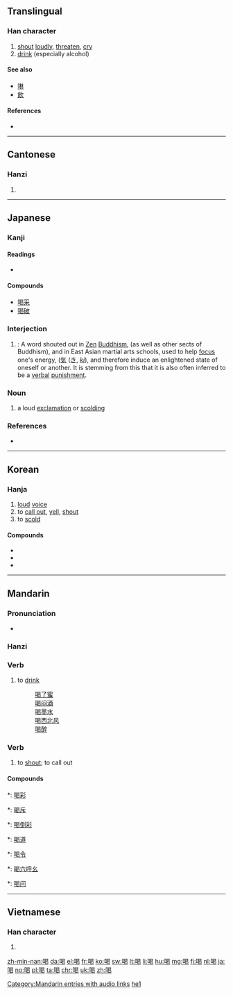 ==Translingual==
{{stroke order}}
===Han character===
{{Han char|rn=30|rad=口|as=09|sn=12|four=6602<sub>7</sub>|canj=口日心女 (RAPV)|ids=⿰[[口]][[曷]]}}

# [[shout]] [[loudly]], [[threaten]], [[cry]]
# [[drink]] (especially alcohol)

====See also====
* [[啉]]
* [[飲]]

====References====
* {{Han ref|kx=0199.110|dkj=03960|dj=0421.030|hdz=10653.130|uh=559D|ud=21917|bh=B3DC|bd=46044}}

----

==Cantonese==
===Hanzi===
{{yue-hanzi|jyut=|y=hot3}}

# {{defn|lang=yue|sort=口09}}

----

==Japanese==
{{wikipedia|lang=ja}}

===Kanji===
{{ja-kanji|grade=c|rs=口09}}

====Readings====
* {{ja-readings|on=[[かつ]] (katsu), [[かち]] (kachi)|kun=[[しかる]] (shikaru)}}

====Compounds====
* [[喝采]]
* [[喝破]]

===Interjection===
{{ja-pos|かつ|interjection}}

# {{context|Buddhism|lang=ja|sort=かつ}}:  A word shouted out in [[Zen]] [[Buddhism]], (as well as other sects of Buddhism), and in East Asian martial arts schools, used to help [[focus]] one's energy, ([[気]] ([[き]], ''[[ki]]''), and therefore induce an enlightened state of oneself or another.  It is stemming from this that it is also often inferred to be a [[verbal]] [[punishment]].  

===Noun===
{{ja-noun|かつ}} 

# a loud [[exclamation]] or [[scolding]]

===References===
* {{R:Kojien}}

----

==Korean==
===Hanja===
{{ko-hanja|hangeul=[[갈]], [[애]]|rv=gal, ae|mr=kal, ae}}

# [[loud]] [[voice]]
# to [[call out]], [[yell]], [[shout]]
# to [[scold]]

====Compounds====
* {{term|喝采||tr=[[갈채]], galchae|applause|lang=ko}}
* {{term|喝取||tr=[[갈취]], galchwi|blackmailing|lang=ko}}
* {{term|喝破||tr=[[갈파]], galpa|proclamation|lang=ko}}

----

==Mandarin==
===Pronunciation===
* {{audio|zh-hē.ogg|audio|lang=cmn}}

===Hanzi===
{{cmn-hanzi|pin=[[hē]] ([[he1]])|wg=ho<sup>1</sup>}}

===Verb===
{{cmn-verb|ts|pin=hē|pint=he1}}

# {{context|Beginning Mandarin|lang=cmn}} to [[drink]]
#: [[喝了蜜]]
#: [[喝闷酒]]
#: [[喝墨水]]
#: [[喝西北风]]
#: [[喝醉]]

===Verb===
{{cmn-verb|ts|pin=hè|pint=he4}}

# to [[shout]]; to call out

====Compounds====
*: [[喝彩]]
*: [[喝斥]]
*: [[喝倒彩]]
*: [[喝道]]
*: [[喝令]]
*: [[喝六呼幺]]
*: [[喝问]]

[[Category:Mandarin entries with audio links]]
[[Category:Beginning Mandarin|he1]]

----

==Vietnamese==
===Han character===
{{vi-hantu|[[hát]], [[ạc]], [[hét]], [[hết]], [[hít]], [[ặc]], [[kệ]]|rs=口09}}

# {{defn|lang=vi|sort=口09}}

[[zh-min-nan:喝]]
[[da:喝]]
[[el:喝]]
[[fr:喝]]
[[ko:喝]]
[[sw:喝]]
[[lt:喝]]
[[li:喝]]
[[hu:喝]]
[[mg:喝]]
[[fj:喝]]
[[nl:喝]]
[[ja:喝]]
[[no:喝]]
[[pl:喝]]
[[ta:喝]]
[[chr:喝]]
[[uk:喝]]
[[zh:喝]]